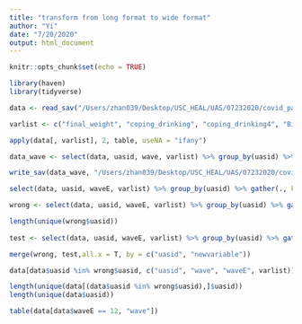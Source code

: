 ```yaml
---
title: "transform from long format to wide format"
author: "Yi"
date: "7/20/2020"
output: html_document
---
```


```r
knitr::opts_chunk$set(echo = TRUE)
```

```r
library(haven)
library(tidyverse)
```

```r
data <- read_sav("/Users/zhan039/Desktop/USC_HEAL/UAS/07232020/covid_panal_07232020.sav")
```

```r
varlist <- c("final_weight", "coping_drinking", "coping_drinking4", "Binge_drinking", "Heavy_drinking", "cr026a2", "cr026a2A", "drinkingTotal", "coping_cannabis", "coping_drugs", "coping_meditate", "coping_exercise", "phq4_anxious", "phq4_worry", "phq4_depressed", "phq4_littleinterest", "working", "sick_leave", "unemp_layoff", "unemp_look", "retired", "disabled", "lf_other", "laborstatus", "employmenttype", "workfullpart", "hourswork")

apply(data[, varlist], 2, table, useNA = "ifany")

```

```r

data_wave <- select(data, uasid, wave, varlist) %>% group_by(uasid) %>% gather(., key = variable, value = value, varlist) %>% unite(., newvariable, variable, wave, sep = "_") %>% spread(., newvariable, value)

write_sav(data_wave, "/Users/zhan039/Desktop/USC_HEAL/UAS/07232020/covid_wide_Yi.sav")
```

```r
select(data, uasid, waveE, varlist) %>% group_by(uasid) %>% gather(., key = variable, value = value, varlist) %>% unite(., newvariable, variable, waveE, sep = "_") %>% spread(., newvariable, value)

wrong <- select(data, uasid, waveE, varlist) %>% group_by(uasid) %>% gather(., key = variable, value = value, varlist) %>% unite(., newvariable, variable, waveE, sep = "_") %>% group_by(uasid, newvariable) %>% summarise(n = n()) %>% filter(., n > 1) %>% arrange(., uasid) %>% select(uasid, newvariable)

length(unique(wrong$uasid))
  
test <- select(data, uasid, waveE, varlist) %>% group_by(uasid) %>% gather(., key = variable, value = value, varlist) %>% unite(., newvariable, variable, waveE, sep = "_") 

merge(wrong, test,all.x = T, by = c("uasid", "newvariable"))
```

```r
data[data$uasid %in% wrong$uasid, c("uasid", "wave", "waveE", varlist)] %>% group_by(uasid) %>% arrange( uasid)

length(unique(data[(data$uasid %in% wrong$uasid),]$uasid))
length(unique(data$uasid))

table(data[data$waveE == 12, "wave"])
```

